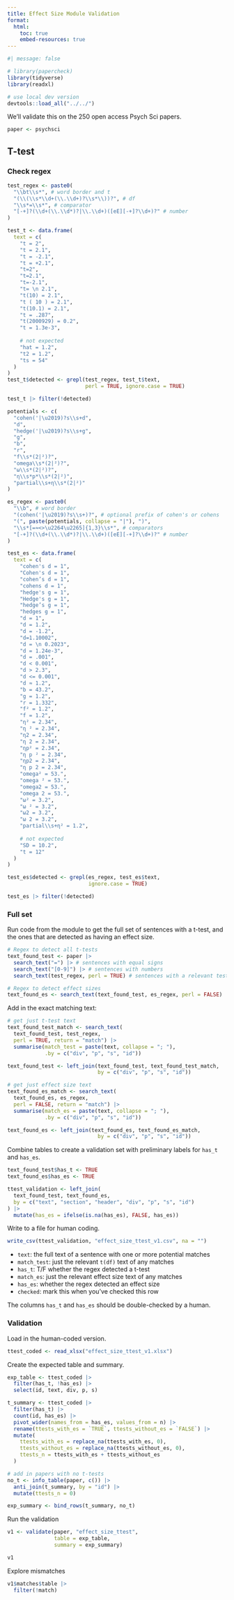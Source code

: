 ```yaml
---
title: Effect Size Module Validation
format:
  html:
    toc: true
    embed-resources: true
---
```


```r
#| message: false

# library(papercheck)
library(tidyverse)
library(readxl)

# use local dev version
devtools::load_all("../../")
```

We'll validate this on the 250 open access Psych Sci papers.

```r
paper <- psychsci
```


## T-test

### Check regex

```r
test_regex <- paste0(
  "\\bt\\s*", # word border and t
  "(\\(\\s*\\d+(\\.\\d+)?\\s*\\))?", # df
  "\\s*=\\s*", # comparator
  "[-+]?(\\d+(\\.\\d*)?|\\.\\d+)([eE][-+]?\\d+)?" # number
)

test_t <- data.frame(
  text = c(
    "t = 2",
    "t = 2.1",
    "t = -2.1",
    "t = +2.1",
    "t=2",
    "t=2.1",
    "t=-2.1",
    "t= \n 2.1",
    "t(10) = 2.1",
    "t ( 10 ) = 2.1",
    "t(10.1) = 2.1",
    "t = .287",
    "t(2000929) = 0.2",
    "t = 1.3e-3",
    
    # not expected
    "hat = 1.2",
    "t2 = 1.2",
    "ts = 54"
  )
)
test_t$detected <- grepl(test_regex, test_t$text, 
                         perl = TRUE, ignore.case = TRUE)

test_t |> filter(!detected)
```


```r
potentials <- c(
  "cohen('|\u2019)?s\\s+d",
  "d",
  "hedge('|\u2019)?s\\s+g",
  "g",
  "b",
  "r",
  "f\\s*(2|²)?",
  "omega\\s*(2|²)?",
  "ω\\s*(2|²)?",
  "η\\s*p*\\s*(2|²)",
  "partial\\s+η\\s*(2|²)"
)

es_regex <- paste0(
  "\\b", # word border
  "(cohen('|\u2019)?s\\s+)?", # optional prefix of cohen's or cohens
  "(", paste(potentials, collapse = "|"), ")", 
  "\\s*[=≈<>\u2264\u2265]{1,3}\\s*", # comparators
  "[-+]?(\\d+(\\.\\d*)?|\\.\\d+)([eE][-+]?\\d+)?" # number
)

test_es <- data.frame(
  text = c(
    "cohen's d = 1",
    "Cohen's d = 1",
    "cohen’s d = 1",
    "cohens d = 1",
    "hedge's g = 1",
    "Hedge's g = 1",
    "hedge’s g = 1",
    "hedges g = 1",
    "d = 1",
    "d = 1.2",
    "d = -1.2",
    "d=1.10002",
    "d = \n 0.2023",
    "d = 1.24e-3",
    "d = .001",
    "d < 0.001",
    "d > 2.3",
    "d <= 0.001",
    "d ≈ 1.2",
    "b = 43.2",
    "g = 1.2",
    "r = 1.332",
    "f² = 1.2",
    "f = 1.2",
    "η² = 2.34",
    "η ² = 2.34",
    "η2 = 2.34",
    "η 2 = 2.34",
    "ηp² = 2.34",
    "η p ² = 2.34",
    "ηp2 = 2.34",
    "η p 2 = 2.34",
    "omega² = 53.",
    "omega ² = 53.",
    "omega2 = 53.",
    "omega 2 = 53.",
    "ω² = 3.2",
    "ω ² = 3.2",
    "ω2 = 3.2",
    "ω 2 = 3.2",
    "partial\\s+η² = 1.2",
    
    # not expected
    "SD = 10.2",
    "t = 12"
  )
)

test_es$detected <- grepl(es_regex, test_es$text, 
                          ignore.case = TRUE)

test_es |> filter(!detected)
```




### Full set

Run code from the module to get the full set of sentences with a t-test, and the ones that are detected as having an effect size.

```r
# Regex to detect all t-tests
text_found_test <- paper |>
  search_text("=") |> # sentences with equal signs
  search_text("[0-9]") |> # sentences with numbers
  search_text(test_regex, perl = TRUE) # sentences with a relevant test

# Regex to detect effect sizes
text_found_es <- search_text(text_found_test, es_regex, perl = FALSE)
```

Add in the exact matching text:

```r
# get just t-test text
text_found_test_match <- search_text(
  text_found_test, test_regex, 
  perl = TRUE, return = "match") |>
  summarise(match_test = paste(text, collapse = "; "), 
            .by = c("div", "p", "s", "id"))

text_found_test <- left_join(text_found_test, text_found_test_match, 
                             by = c("div", "p", "s", "id"))

# get just effect size text
text_found_es_match <- search_text(
  text_found_es, es_regex, 
  perl = FALSE, return = "match") |>
  summarise(match_es = paste(text, collapse = "; "), 
            .by = c("div", "p", "s", "id"))

text_found_es <- left_join(text_found_es, text_found_es_match, 
                             by = c("div", "p", "s", "id"))
```


Combine tables to create a validation set with preliminary labels for `has_t` and `has_es`.

```r
text_found_test$has_t <- TRUE
text_found_es$has_es <- TRUE

ttest_validation <- left_join(
  text_found_test, text_found_es, 
  by = c("text", "section", "header", "div", "p", "s", "id")
) |>
  mutate(has_es = ifelse(is.na(has_es), FALSE, has_es))
```

Write to a file for human coding.

```r
write_csv(ttest_validation, "effect_size_ttest_v1.csv", na = "")
```

* `text`: the full text of a sentence with one or more potential matches
* `match_test`: just the relevant `t(df)` text of any matches 
* `has_t`: T/F whether the regex detected a t-test
* `match_es`: just the relevant effect size text of any matches 
* `has_es`: whether the regex detected an effect size
* `checked`: mark this when you’ve checked this row

The columns `has_t` and `has_es` should be double-checked by a human.

### Validation

Load in the human-coded version.

```r
ttest_coded <- read_xlsx("effect_size_ttest_v1.xlsx")
```

Create the expected table and summary.

```r
exp_table <- ttest_coded |>
  filter(has_t, !has_es) |>
  select(id, text, div, p, s)

t_summary <- ttest_coded |>
  filter(has_t) |>
  count(id, has_es) |>
  pivot_wider(names_from = has_es, values_from = n) |>
  rename(ttests_with_es = `TRUE`, ttests_without_es = `FALSE`) |>
  mutate(
    ttests_with_es = replace_na(ttests_with_es, 0),
    ttests_without_es = replace_na(ttests_without_es, 0),
    ttests_n = ttests_with_es + ttests_without_es
  )

# add in papers with no t-tests
no_t <- info_table(paper, c()) |>
  anti_join(t_summary, by = "id") |>
  mutate(ttests_n = 0)

exp_summary <- bind_rows(t_summary, no_t)
```

Run the validation

```r
v1 <- validate(paper, "effect_size_ttest",
               table = exp_table, 
               summary = exp_summary)

v1
```

Explore mismatches

```r
v1$matches$table |> 
  filter(!match)
```




